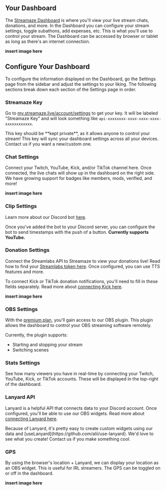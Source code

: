 
## Your Dashboard

The [Streamaze Dashboard](https://streamaze.live/dashboard) is where you'll view your live stream chats, donations, and more. In the Dashboard you can configure your stream settings, toggle subathons, add expenses, etc. This is what you'll use to control your stream. The Dashboard can be accessed by browser or tablet as long as there's an internet connection.

**insert image here**

## Configure Your Dashboard

To configure the information displayed on the Dashboard, go the Settings page from the sidebar and adjust the settings to your liking. The following sections break down each section of the Settings page in order.

### Streamaze Key

Go to [my.streamaze.live/account/settings](https://my.streamaze.live/account/settings) to get your key. It will be labeled "Streamaze Key" and will look something like `api-xxxxxxxx-xxxx-xxxx-xxxx-xxxxxxxxxxxx`.

<Callout emoji="🔐">
    This key should be **kept private**, as it allows anyone to control your stream! This key will sync your dashboard settings across all your devices. Contact us if you want a new/custom one.
</Callout>

### Chat Settings

Connect your Twitch, YouTube, Kick, and/or TikTok channel here. Once connected, the live chats will show up in the dashboard on the right side. We have growing support for badges like members, mods, verified, and more!

**insert image here**

### Clip Settings

Learn more about our Discord bot [here](/connections/discord-bot).

Once you've added the bot to your Discord server, you can configure the bot to send timestamps with the push of a button. **Currently supports YouTube.**

### Donation Settings

Connect the Streamlabs API to Streamaze to view your donations live! Read how to find your [Streamlabs token here](/connections/streamlabs-token). Once configured, you can use TTS features and more.

To connect Kick or TikTok donation notifications, you'll need to fill in these fields separately. Read more about [connecting Kick here](/connections/kick).

**insert image here**

### OBS Settings

With the [premium plan](https://my.streamaze.live/upgrade), you'll gain access to our OBS plugin. This plugin allows the dashboard to control your OBS streaming software remotely.

Currently, the plugin supports:

- Starting and stopping your stream
- Switching scenes

### Stats Settings

See how many viewers you have in real-time by connecting your Twitch, YouTube, Kick, or TikTok accounts. These will be displayed in the top-right of the dashboard.

### Lanyard API

Lanyard is a helpful API that connects data to your Discord account. Once configured, you'll be able to use our OBS widgets. Read more about [connecting Lanyard here](/connections/lanyard).

<Callout>
    Because of Lanyard, it's pretty easy to create custom widgets using our data and [useLanyard](https://github.com/alii/use-lanyard). We'd love to see what you create! Contact us if you make something cool.
</Callout>

### GPS

By using the browser's location + Lanyard, we can display your location as an OBS widget. This is useful for IRL streamers. The GPS can be toggled on or off in the dashboard.

**insert image here**